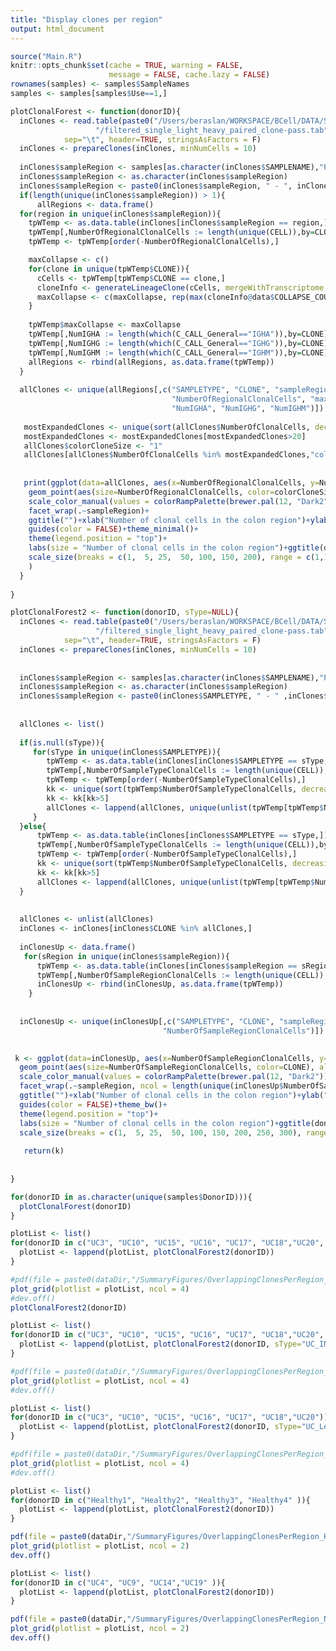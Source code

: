 ```yaml
---
title: "Display clones per region"
output: html_document
---
```


```r
source("Main.R")
knitr::opts_chunk$set(cache = TRUE, warning = FALSE, 
                      message = FALSE, cache.lazy = FALSE)
rownames(samples) <- samples$SampleNames
samples <- samples[samples$Use==1,]

```

```r
plotClonalForest <- function(donorID){
  inClones <- read.table(paste0("/Users/beraslan/WORKSPACE/BCell/DATA/Subjects/",donorID,
                   "/filtered_single_light_heavy_paired_clone-pass.tab"),
            sep="\t", header=TRUE, stringsAsFactors = F)
  inClones <- prepareClones(inClones, minNumCells = 10)
  
  inClones$sampleRegion <- samples[as.character(inClones$SAMPLENAME),"Position"]
  inClones$sampleRegion <- as.character(inClones$sampleRegion)
  inClones$sampleRegion <- paste0(inClones$sampleRegion, " - ", inClones$SAMPLETYPE)
  if(length(unique(inClones$sampleRegion)) > 1){
      allRegions <- data.frame()
  for(region in unique(inClones$sampleRegion)){
    tpWTemp <- as.data.table(inClones[inClones$sampleRegion == region,])
    tpWTemp[,NumberOfRegionalClonalCells := length(unique(CELL)),by=CLONE]
    tpWTemp <- tpWTemp[order(-NumberOfRegionalClonalCells),]

    maxCollapse <- c()
    for(clone in unique(tpWTemp$CLONE)){
      cCells <- tpWTemp[tpWTemp$CLONE == clone,]
      cloneInfo <- generateLineageClone(cCells, mergeWithTranscriptome = F, mergeWithDonorID=F, padEnd=T)
      maxCollapse <- c(maxCollapse, rep(max(cloneInfo@data$COLLAPSE_COUNT), nrow(cCells)))
    }
    
    tpWTemp$maxCollapse <- maxCollapse
    tpWTemp[,NumIGHA := length(which(C_CALL_General=="IGHA")),by=CLONE]
    tpWTemp[,NumIGHG := length(which(C_CALL_General=="IGHG")),by=CLONE]
    tpWTemp[,NumIGHM := length(which(C_CALL_General=="IGHM")),by=CLONE]
    allRegions <- rbind(allRegions, as.data.frame(tpWTemp))
  }
  
  allClones <- unique(allRegions[,c("SAMPLETYPE", "CLONE", "sampleRegion","NumberOfClonalCells", 
                                    "NumberOfRegionalClonalCells", "maxCollapse",
                                    "NumIGHA", "NumIGHG", "NumIGHM")])
  
   mostExpandedClones <- unique(sort(allClones$NumberOfClonalCells, decreasing=TRUE))[1:15]
   mostExpandedClones <- mostExpandedClones[mostExpandedClones>20]
   allClones$colorCloneSize <- "1"
   allClones[allClones$NumberOfClonalCells %in% mostExpandedClones,"colorCloneSize"] <- allClones[allClones$NumberOfClonalCells %in% mostExpandedClones,"CLONE"]
   
   
   print(ggplot(data=allClones, aes(x=NumberOfRegionalClonalCells, y=NumberOfClonalCells)) +
    geom_point(aes(size=NumberOfRegionalClonalCells, color=colorCloneSize), alpha=0.5)+
    scale_color_manual(values = colorRampPalette(brewer.pal(12, "Dark2"))(length(unique(allClones$colorCloneSize))))+
    facet_wrap(.~sampleRegion)+
    ggtitle("")+xlab("Number of clonal cells in the colon region")+ylab("Total number of clonal cells")+
    guides(color = FALSE)+theme_minimal()+
    theme(legend.position = "top")+
    labs(size = "Number of clonal cells in the colon region")+ggtitle(donorID)+
    scale_size(breaks = c(1,  5, 25,  50, 100, 150, 200), range = c(1,15), limits = c(1, 400))
    )
  }
 
}
```


```r
plotClonalForest2 <- function(donorID, sType=NULL){
  inClones <- read.table(paste0("/Users/beraslan/WORKSPACE/BCell/DATA/Subjects/",donorID,
                   "/filtered_single_light_heavy_paired_clone-pass.tab"),
            sep="\t", header=TRUE, stringsAsFactors = F)
  inClones <- prepareClones(inClones, minNumCells = 10)
  
  
  inClones$sampleRegion <- samples[as.character(inClones$SAMPLENAME),"Position"]
  inClones$sampleRegion <- as.character(inClones$sampleRegion)
  inClones$sampleRegion <- paste0(inClones$SAMPLETYPE, " - " ,inClones$sampleRegion)
  
  
  allClones <- list()
  
  if(is.null(sType)){
     for(sType in unique(inClones$SAMPLETYPE)){
        tpWTemp <- as.data.table(inClones[inClones$SAMPLETYPE == sType,])
        tpWTemp[,NumberOfSampleTypeClonalCells := length(unique(CELL)),by=CLONE]
        tpWTemp <- tpWTemp[order(-NumberOfSampleTypeClonalCells),]
        kk <- unique(sort(tpWTemp$NumberOfSampleTypeClonalCells, decreasing=TRUE))[1:min(10, length(unique(tpWTemp$NumberOfSampleTypeClonalCells)))]
        kk <- kk[kk>5]
        allClones <- lappend(allClones, unique(unlist(tpWTemp[tpWTemp$NumberOfSampleTypeClonalCells %in% kk,"CLONE"]))[1:10])
     }
  }else{
      tpWTemp <- as.data.table(inClones[inClones$SAMPLETYPE == sType,])
      tpWTemp[,NumberOfSampleTypeClonalCells := length(unique(CELL)),by=CLONE]
      tpWTemp <- tpWTemp[order(-NumberOfSampleTypeClonalCells),]
      kk <- unique(sort(tpWTemp$NumberOfSampleTypeClonalCells, decreasing=TRUE))[1:min(10, length(unique(tpWTemp$NumberOfSampleTypeClonalCells)))]
      kk <- kk[kk>5]
      allClones <- lappend(allClones, unique(unlist(tpWTemp[tpWTemp$NumberOfSampleTypeClonalCells %in% kk,"CLONE"]))[1:10])
  }
  
  
  allClones <- unlist(allClones)
  inClones <- inClones[inClones$CLONE %in% allClones,]
  
  inClonesUp <- data.frame()
   for(sRegion in unique(inClones$sampleRegion)){
      tpWTemp <- as.data.table(inClones[inClones$sampleRegion == sRegion,])
      tpWTemp[,NumberOfSampleRegionClonalCells := length(unique(CELL)),by=CLONE]
      inClonesUp <- rbind(inClonesUp, as.data.frame(tpWTemp))
    }
  
  
  inClonesUp <- unique(inClonesUp[,c("SAMPLETYPE", "CLONE", "sampleRegion","NumberOfClonalCells", 
                                  "NumberOfSampleRegionClonalCells")])
  

 k <- ggplot(data=inClonesUp, aes(x=NumberOfSampleRegionClonalCells, y=NumberOfClonalCells)) +
  geom_point(aes(size=NumberOfSampleRegionClonalCells, color=CLONE), alpha=0.5)+
  scale_color_manual(values = colorRampPalette(brewer.pal(12, "Dark2"))(length(unique(inClonesUp$CLONE))))+
  facet_wrap(.~sampleRegion, ncol = length(unique(inClonesUp$NumberOfSampleRegionClonalCells)))+
  ggtitle("")+xlab("Number of clonal cells in the colon region")+ylab("Total number of clonal cells")+
  guides(color = FALSE)+theme_bw()+
  theme(legend.position = "top")+
  labs(size = "Number of clonal cells in the colon region")+ggtitle(donorID)+
  scale_size(breaks = c(1,  5, 25,  50, 100, 150, 200, 250, 300), range = c(1,15), limits = c(1, 500))
  
   return(k)
  
 
}
```


```r
for(donorID in as.character(unique(samples$DonorID))){
  plotClonalForest(donorID)
}
```

```r
plotList <- list()
for(donorID in c("UC3", "UC10", "UC15", "UC16", "UC17", "UC18","UC20", "UC22")){
  plotList <- lappend(plotList, plotClonalForest2(donorID))
}
```

```r
#pdf(file = paste0(dataDir,"/SummaryFigures/OverlappingClonesPerRegion_UC.pdf"), width = 20, height = 10)
plot_grid(plotlist = plotList, ncol = 4)
#dev.off()
plotClonalForest2(donorID)

```

```r
plotList <- list()
for(donorID in c("UC3", "UC10", "UC15", "UC16", "UC17", "UC18","UC20", "UC22")){
  plotList <- lappend(plotList, plotClonalForest2(donorID, sType="UC_INF"))
}
```

```r
#pdf(file = paste0(dataDir,"/SummaryFigures/OverlappingClonesPerRegion_UC_INF.pdf"), width = 20, height = 10)
plot_grid(plotlist = plotList, ncol = 4)
#dev.off()
```

```r
plotList <- list()
for(donorID in c("UC3", "UC10", "UC15", "UC16", "UC17", "UC18","UC20")){
  plotList <- lappend(plotList, plotClonalForest2(donorID, sType="UC_LessINF"))
}
```

```r
#pdf(file = paste0(dataDir,"/SummaryFigures/OverlappingClonesPerRegion_UC_LessINF.pdf"), width = 20, height = 10)
plot_grid(plotlist = plotList, ncol = 4)
#dev.off()
```


```r
plotList <- list()
for(donorID in c("Healthy1", "Healthy2", "Healthy3", "Healthy4" )){
  plotList <- lappend(plotList, plotClonalForest2(donorID))
}
```

```r
pdf(file = paste0(dataDir,"/SummaryFigures/OverlappingClonesPerRegion_Healthy.pdf"), width = 18, height = 6)
plot_grid(plotlist = plotList, ncol = 2)
dev.off()
```

```r
plotList <- list()
for(donorID in c("UC4", "UC9", "UC14","UC19" )){
  plotList <- lappend(plotList, plotClonalForest2(donorID))
}
```

```r
pdf(file = paste0(dataDir,"/SummaryFigures/OverlappingClonesPerRegion_NonInflamed.pdf"), width = 9, height = 18)
plot_grid(plotlist = plotList, ncol = 2)
dev.off()
```

